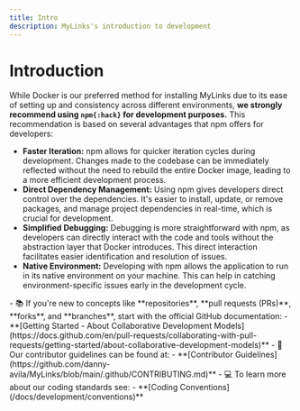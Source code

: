 ```yaml
---
title: Intro
description: MyLinks's introduction to development 
---
```


# Introduction

While Docker is our preferred method for installing MyLinks due to its ease of setting up and consistency across different environments, **we strongly recommend using `npm{:hack}` for development purposes.** This recommendation is based on several advantages that npm offers for developers:

- **Faster Iteration:** npm allows for quicker iteration cycles during development. Changes made to the codebase can be immediately reflected without the need to rebuild the entire Docker image, leading to a more efficient development process.
- **Direct Dependency Management:** Using npm gives developers direct control over the dependencies. It's easier to install, update, or remove packages, and manage project dependencies in real-time, which is crucial for development.
- **Simplified Debugging:** Debugging is more straightforward with npm, as developers can directly interact with the code and tools without the abstraction layer that Docker introduces. This direct interaction facilitates easier identification and resolution of issues.
- **Native Environment:** Developing with npm allows the application to run in its native environment on your machine. This can help in catching environment-specific issues early in the development cycle.

<Callout type="info" title="Dev Ressources" emoji="🧑‍💻">
  - 📚 If you're new to concepts like **repositories**, **pull requests (PRs)**, **forks**, and **branches**, start with the official GitHub documentation: 
    - **[Getting Started - About Collaborative Development Models](https://docs.github.com/en/pull-requests/collaborating-with-pull-requests/getting-started/about-collaborative-development-models)**
  - 👥 Our contributor guidelines can be found at: 
    - **[Contributor Guidelines](https://github.com/danny-avila/MyLinks/blob/main/.github/CONTRIBUTING.md)** 
  - 💻 To learn more about our coding standards see: 
    - **[Coding Conventions](/docs/development/conventions)**
</Callout>
